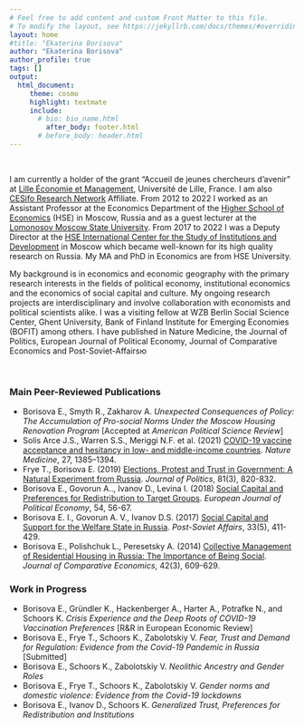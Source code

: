 ```yaml
---
# Feel free to add content and custom Front Matter to this file.
# To modify the layout, see https://jekyllrb.com/docs/themes/#overriding-theme-defaults
layout: home
#title: "Ekaterina Borisova"
author: "Ekaterina Borisova"
author_profile: true
tags: []
output:
  html_document:
     theme: cosmo
     highlight: textmate
     include:
       # bio: bio_name.html
         after_body: footer.html
       # before_body: header.html
---
```


<br>

I am currently a holder of the grant “Accueil de jeunes chercheurs d’avenir” at [Lille Économie et Management](https://lem.univ-lille.fr/), Université de Lille, France. I am also [CESifo Research Network](https://www.cesifo.org/en) Affiliate. From 2012 to 2022 I worked as an Assistant Professor at the Economics Department of the [Higher School of Economics](https://www.hse.ru/en/) (HSE) in Moscow, Russia and as a guest lecturer at the [Lomonosov Moscow State University](https://www.msu.ru/en/). From 2017 to 2022 I was a Deputy Director at the [HSE International Center for the Study of Institutions and Development](https://iims.hse.ru/en/csid/) in Moscow which became well-known for its high quality research on Russia. My MA and PhD in Economics are from HSE University.

My background is in economics and economic geography with the primary research interests in the fields of political economy, institutional economics and the economics of social capital and culture. My ongoing research projects are interdisciplinary and involve collaboration with economists and political scientists alike. I was a visiting fellow at WZB Berlin Social Science Center, Ghent University, Bank of Finland Institute for Emerging Economies (BOFIT) among others. I have published in Nature Medicine, the Journal of Politics, European Journal of Political Economy, Journal of Comparative Economics and Post-Soviet-Affairsю

<br>

### Main Peer-Reviewed Publications

- Borisova E., Smyth R., Zakharov A. *Unexpected  Consequences  of  Policy:   The  Accumulation  of  Pro-social  Norms  Under  the Moscow Housing Renovation Program* [Accepted at _American Political Science Review_]
- Solis Arce J.S., Warren S.S., Meriggi N.F. et al. (2021) [COVID-19 vaccine acceptance and hesitancy in low- and middle-income countries](https://www.nature.com/articles/s41591-021-01454-y). _Nature Medicine_, 27, 1385–1394.
- Frye T., Borisova E. (2019) [Elections, Protest and Trust in Government: A Natural Experiment from Russia](https://www.journals.uchicago.edu/doi/abs/10.1086/702944?mobileUi=0). _Journal of Politics_, 81(3), 820-832.
- Borisova E., Govorun A.., Ivanov D., Levina I. (2018) [Social Capital and Preferences for Redistribution to Target Groups](https://www.sciencedirect.com/science/article/abs/pii/S0176268018300259). _European Journal of Political Economy_, 54, 56-67.
- Borisova E. I., Govorun A. V., Ivanov D.S. (2017) [Social Capital and Support for the Welfare State in Russia](https://www.tandfonline.com/doi/abs/10.1080/1060586X.2017.1348588?journalCode=rpsa20). _Post-Soviet Affairs_, 33(5), 411-429.
- Borisova E., Polishchuk L., Peresetsky A. (2014) [Collective Management of Residential Housing in Russia: The Importance of Being Social](https://www.sciencedirect.com/science/article/pii/S0147596714000328). _Journal of Comparative Economics_, 42(3), 609-629.

### Work in Progress

- Borisova E., Gründler K., Hackenberger A., Harter A., Potrafke N., and Schoors K. *Crisis Experience and the Deep Roots of COVID-19 Vaccination Preferences* [R&R in European Economic Review]
- Borisova E., Frye T., Schoors K., Zabolotskiy V. *Fear, Trust and Demand for Regulation: Evidence from the Covid-19 Pandemic in Russia* [Submitted]
- Borisova E., Schoors K., Zabolotskiy V. *Neolithic Ancestry and Gender Roles*
- Borisova E., Frye T., Schoors K., Zabolotskiy V. *Gender norms and domestic violence: Evidence from the Covid-19 lockdowns*
- Borisova E., Ivanov D., Schoors K. *Generalized Trust, Preferences for Redistribution and Institutions*

